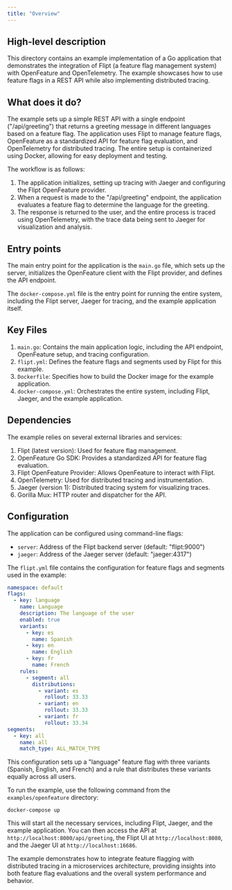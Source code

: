 ```yaml
---
title: "Overview"
---
```


## High-level description
This directory contains an example implementation of a Go application that demonstrates the integration of Flipt (a feature flag management system) with OpenFeature and OpenTelemetry. The example showcases how to use feature flags in a REST API while also implementing distributed tracing.

## What does it do?
The example sets up a simple REST API with a single endpoint ("/api/greeting") that returns a greeting message in different languages based on a feature flag. The application uses Flipt to manage feature flags, OpenFeature as a standardized API for feature flag evaluation, and OpenTelemetry for distributed tracing. The entire setup is containerized using Docker, allowing for easy deployment and testing.

The workflow is as follows:
1. The application initializes, setting up tracing with Jaeger and configuring the Flipt OpenFeature provider.
2. When a request is made to the "/api/greeting" endpoint, the application evaluates a feature flag to determine the language for the greeting.
3. The response is returned to the user, and the entire process is traced using OpenTelemetry, with the trace data being sent to Jaeger for visualization and analysis.

## Entry points
The main entry point for the application is the `main.go` file, which sets up the server, initializes the OpenFeature client with the Flipt provider, and defines the API endpoint.

The `docker-compose.yml` file is the entry point for running the entire system, including the Flipt server, Jaeger for tracing, and the example application itself.

## Key Files
1. `main.go`: Contains the main application logic, including the API endpoint, OpenFeature setup, and tracing configuration.
2. `flipt.yml`: Defines the feature flags and segments used by Flipt for this example.
3. `Dockerfile`: Specifies how to build the Docker image for the example application.
4. `docker-compose.yml`: Orchestrates the entire system, including Flipt, Jaeger, and the example application.

## Dependencies
The example relies on several external libraries and services:

1. Flipt (latest version): Used for feature flag management.
2. OpenFeature Go SDK: Provides a standardized API for feature flag evaluation.
3. Flipt OpenFeature Provider: Allows OpenFeature to interact with Flipt.
4. OpenTelemetry: Used for distributed tracing and instrumentation.
5. Jaeger (version 1): Distributed tracing system for visualizing traces.
6. Gorilla Mux: HTTP router and dispatcher for the API.

## Configuration
The application can be configured using command-line flags:

- `server`: Address of the Flipt backend server (default: "flipt:9000")
- `jaeger`: Address of the Jaeger server (default: "jaeger:4317")

The `flipt.yml` file contains the configuration for feature flags and segments used in the example:

```yaml
namespace: default
flags:
  - key: language
    name: Language
    description: The language of the user
    enabled: true
    variants:
      - key: es
        name: Spanish
      - key: en
        name: English
      - key: fr
        name: French
    rules:
      - segment: all
        distributions:
          - variant: es
            rollout: 33.33
          - variant: en
            rollout: 33.33
          - variant: fr
            rollout: 33.34
segments:
  - key: all
    name: all
    match_type: ALL_MATCH_TYPE
```

This configuration sets up a "language" feature flag with three variants (Spanish, English, and French) and a rule that distributes these variants equally across all users.

To run the example, use the following command from the `examples/openfeature` directory:

```
docker-compose up
```

This will start all the necessary services, including Flipt, Jaeger, and the example application. You can then access the API at `http://localhost:8000/api/greeting`, the Flipt UI at `http://localhost:8080`, and the Jaeger UI at `http://localhost:16686`.

The example demonstrates how to integrate feature flagging with distributed tracing in a microservices architecture, providing insights into both feature flag evaluations and the overall system performance and behavior.